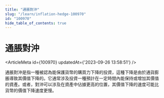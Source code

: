 ```yaml
---
title: "通脹對沖"
slug: "/learn/inflation-hedge-100970"
id: "100970"
hide_table_of_contents: true
---
```



# 通脹對沖

<ArticleMeta id={100970} updatedAt={'2023-09-26 13:58:51'} />
<div className='border-solid border-b border-t-0 my-4 border-[var(--ifm-color-gray-300)]' />

通脹對沖是指一種被認為能保護貨幣的購買力下降的投資，這種下降是由於通貨膨脹導致其價值下降的。它通常涉及投資一種預計在一定時間內能保持或增加其價值的資產。或者，對沖可以涉及在資產中佔據更高的位置，其價值下降的速度可能比貨幣的價值下降速度更慢。
